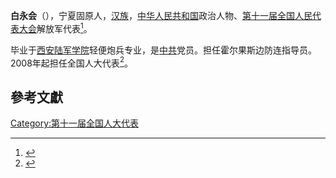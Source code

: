 '''白永会'''（{{bd|1979年||}}），宁夏固原人，[[汉族|汉族]]，[[中华人民共和国|中华人民共和国]]政治人物、[[第十一届全国人民代表大会|第十一届全国人民代表大会]]解放军代表<ref>{{cite web|author=新华网|title=第十一届全国人大代表|url=http://news.xinhuanet.com/ziliao/2008-03/03/content_7708230.htm?node=36628|publisher=新华网|accessdate=2014-01-07|archive-date=2014-01-10|archive-url=https://web.archive.org/web/20140110211415/http://news.xinhuanet.com/ziliao/2008-03/03/content_7708230.htm?node=36628|dead-url=no}}</ref>。

毕业于[[西安陆军学院|西安陆军学院]]轻便炮兵专业，是[[中共|中共]]党员。担任霍尔果斯边防连指导员。2008年起担任全国人大代表<ref>{{cite news|title=全国人大代表信息-白永会|url= http://210.82.31.1:8084/delegate/viewDelegate.action?dbid=112762|accessdate=2013-04-05|newspaper=全国人大网}}</ref>。

==參考文獻==
{{reflist}}
[[Category:第十一届全国人大代表|Category:第十一届全国人大代表]]